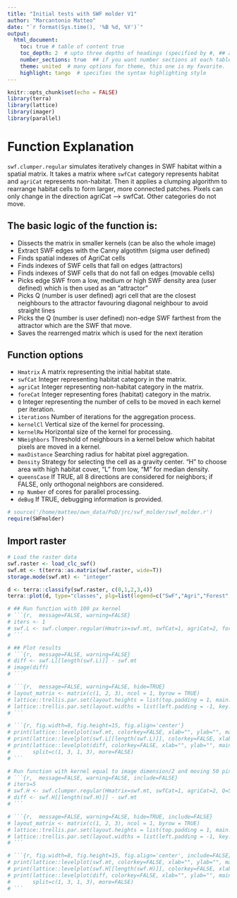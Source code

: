 ```yaml
---
title: "Initial tests with SWF molder V1"
author: "Marcantonio Matteo"
date: "`r format(Sys.time(), '%B %d, %Y')`"
output: 
  html_document:
    toc: true # table of content true
    toc_depth: 2  # upto three depths of headings (specified by #, ## and ###)
    number_sections: true  ## if you want number sections at each table header
    theme: united  # many options for theme, this one is my favorite.
    highlight: tango  # specifies the syntax highlighting style
---
```


```r
knitr::opts_chunk$set(echo = FALSE)
library(terra)
library(lattice)
library(imager)
library(parallel)
```

# Function Explanation

`swf.clumper.regular` simulates iteratively changes in SWF habitat within a spatial matrix. It takes a matrix where `swfCat` category represents habitat and `agriCat` represents non-habitat. Then it applies a clumping algorithm to rearrange habitat cells to form larger, more connected patches. Pixels can only change in the direction agriCat --> swfCat. Other categories do not move.

## The basic logic of the function is:
- Dissects the matrix in smaller kernels (can be also the whole image)
- Extract SWF edges with the Canny algotithm (sigma user defined)
- Finds spatial indexes of AgriCat cells
- Finds indexes of SWF cells that fall on edges (attractors)
- Finds indexes of SWF cells that do not fall on edges (movable cells)
- Picks edge SWF from a low, medium or high SWF density area (user defined) which is then used as an "attractor"
- Picks Q (number is user defined) agri cell that are the closest neighbours to the attractor favouring diagonal neighbour to avoid straight lines
- Picks the Q (number is user defined) non-edge SWF farthest from the attractor which are the SWF that move.
- Saves the rearrenged matrix which is used for the next iteration

## Function options
- `Hmatrix` A matrix representing the initial habitat state.
- `swfCat` Integer representing habitat category in the matrix.
- `agriCat` Integer representing non-habitat category in the matrix.
- `foreCat` Integer representing fores (habitat) category in the matrix.
- `Q` Integer representing the number of cells to be moved in each kernel per iteration.
- `iterations` Number of iterations for the aggregation process.
- `kernelCl` Vertical size of the kernel for processing.
- `kernelRw` Horizontal size of the kernel for processing.
- `NNeighbors` Threshold of neighbours in a kernel below which habitat pixels are moved in a kernel.
- `maxDistance` Searching radius for habitat pixel aggregation.
- `Density` Strategy for selecting the cell as a gravity center. "H" to choose area with high habitat cover, "L" from low, "M" for median density.
- `queensCase` If TRUE, all 8 directions are considered for neighbors; if FALSE, only orthogonal neighbors are considered.
- `np Number` of cores for parallel processing.
- `deBug` If TRUE, debugging information is provided.


```r
# source('/home/matteo/own_data/PoD/jrc/swf_molder/swf_molder.r')
require(SWFmolder)
```

## Import raster
```r
# Load the raster data
swf.raster <- load_clc_swf()
swf.mt <- t(terra::as.matrix(swf.raster, wide=T))
storage.mode(swf.mt) <- "integer"
```

```r
d <- terra::classify(swf.raster, c(0,1,2,3,4))
terra::plot(d, type="classes", plg=list(legend=c("SwF","Agri","Forest","Water/Other"), x="topright", bty="o", bg="white", border = "black"), col=c("light green","yellow","dark green","blue"),main="Landscape (Around Pamplona)")
```

```r

# ## Run function with 100 px kernel
# ```{r,  message=FALSE, warning=FALSE}
# iters <- 1
# swf.L <- swf.clumper.regular(Hmatrix=swf.mt, swfCat=1, agriCat=2, foreCat=3, sigma=2, Q=5, iterations=iters, kernelCl=100, kernelRw=100, NNeighbors=3, queensCase=TRUE, np=7, maxDistance = 2, Density="L", deBug=FALSE)
# ```

# ## Plot results
# ```{r,  message=FALSE, warning=FALSE}
# diff <- swf.L[[length(swf.L)]] - swf.mt
# image(diff)
# ```

# ```{r,  message=FALSE, warning=FALSE, hide=TRUE}
# layout_matrix <- matrix(c(1, 2, 3), ncol = 1, byrow = TRUE)
# lattice::trellis.par.set(layout.heights = list(top.padding = 1, main.key.padding = 1.5, key.axis.padding = -1, axis.xlab.padding = -1, bottom.padding = -1))
# lattice::trellis.par.set(layout.widths = list(left.padding = -1, key.ylab.padding = -1, right.padding = -1))
# ```

# ```{r, fig.width=8, fig.height=15, fig.align='center'}
# print(lattice::levelplot(swf.mt, colorkey=FALSE, xlab="", ylab="", main="Original", scales=list(x=list(draw=FALSE), y=list(draw=FALSE))),  split=c(1, 1, 1, 3), more=TRUE) 
# print(lattice::levelplot(swf.L[[length(swf.L)]], colorkey=FALSE, xlab="", ylab="", main=paste("Rearranged after", iters, "iterations"), scales=list(x=list(draw=FALSE), y=list(draw=FALSE))),  split=c(1, 2, 1, 3), more=TRUE)
# print(lattice::levelplot(diff, colorkey=FALSE, xlab="", ylab="", main="Difference", scales=list(x=list(draw=FALSE), y=list(draw=FALSE))), 
#       split=c(1, 3, 1, 3), more=FALSE) 
# ```

# Run function with kernel equal to image dimension/2 and moving 50 pixels per time
# ```{r,  message=FALSE, warning=FALSE, include=FALSE}
# iters=5
# swf.H <- swf.clumper.regular(Hmatrix=swf.mt, swfCat=1, agriCat=2, Q=50, sigma=1, iterations=iters, kernelCl=ncol(swf.mt)/2, kernelRw=nrow(swf.mt)/2, NNeighbors=3, queensCase=TRUE, np=7, maxDistance = 2, Density="M", deBug=FALSE)
# diff <- swf.H[[length(swf.H)]] - swf.mt
# ```

# ```{r,  message=FALSE, warning=FALSE, hide=TRUE, include=FALSE}
# layout_matrix <- matrix(c(1, 2, 3), ncol = 1, byrow = TRUE)
# lattice::trellis.par.set(layout.heights = list(top.padding = 1, main.key.padding = 1.5, key.axis.padding = -1, axis.xlab.padding = -1, bottom.padding = -1))
# lattice::trellis.par.set(layout.widths = list(left.padding = -1, key.ylab.padding = -1, right.padding = -1))
# ```

# ```{r, fig.width=8, fig.height=15, fig.align='center', include=FALSE}
# print(lattice::levelplot(swf.mt, colorkey=FALSE, xlab="", ylab="", main="Original", scales=list(x=list(draw=FALSE), y=list(draw=FALSE))),  split=c(1, 1, 1, 3), more=TRUE) 
# print(lattice::levelplot(swf.H[[length(swf.H)]], colorkey=FALSE, xlab="", ylab="", main=paste("Rearranged after", iters, "iterations"), scales=list(x=list(draw=FALSE), y=list(draw=FALSE))),  split=c(1, 2, 1, 3), more=TRUE)
# print(lattice::levelplot(diff, colorkey=FALSE, xlab="", ylab="", main="Difference", scales=list(x=list(draw=FALSE), y=list(draw=FALSE))), 
#       split=c(1, 3, 1, 3), more=FALSE) 
# ```
```